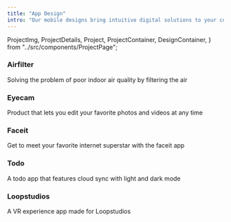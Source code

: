 ```yaml
---
title: "App Design"
intro: "Our mobile designs bring intuitive digital solutions to your customers right at their fingertips."
---
```


  ProjectImg,
  ProjectDetails,
  Project,
  ProjectContainer,
  DesignContainer,
} from "../src/components/ProjectPage";

<ProjectContainer className="container">
<Project>
  <ProjectImg img={allImages.appDesignPage.airfilterProjectImg}></ProjectImg>
  <ProjectDetails>
    <h3>Airfilter</h3>
    <p>Solving the problem of poor indoor air quality by filtering the air</p>
  </ProjectDetails>
</Project>

<Project>
  <ProjectImg img={allImages.appDesignPage.eyecamProjectImg}></ProjectImg>
  <ProjectDetails>
    <h3>Eyecam</h3>
    <p>
      Product that lets you edit your favorite photos and videos at any time
    </p>
  </ProjectDetails>
</Project>

<Project>
  <ProjectImg img={allImages.appDesignPage.faceitProjectImg}></ProjectImg>
  <ProjectDetails>
    <h3>Faceit</h3>
    <p>Get to meet your favorite internet superstar with the faceit app</p>
  </ProjectDetails>
</Project>

<Project>
  <ProjectImg img={allImages.appDesignPage.todoProjectImg}></ProjectImg>
  <ProjectDetails>
    <h3>Todo</h3>
    <p>A todo app that features cloud sync with light and dark mode</p>
  </ProjectDetails>
</Project>

<Project>
  <ProjectImg img={allImages.appDesignPage.loopstudiosProjectImg}></ProjectImg>
  <ProjectDetails>
    <h3>Loopstudios</h3>
    <p>A VR experience app made for Loopstudios</p>
  </ProjectDetails>
</Project>

</ProjectContainer>

<DesignContainer className="container">
  <DesignoDesigns
    path="/web-design"
    projectName="WEB DESIGN"
    desktopImage={allImages.homepageImages.webDesignDesktopImg}
    tabletImage={allImages.homepageImages.webDesignTabletImg}
    mobileImage={allImages.homepageImages.webDesignMobileImg}
  />
  <DesignoDesigns
    path="/graphic-design"
    projectName="GRAPHIC DESIGN"
    desktopImage={allImages.homepageImages.graphicDesignDesktopImg}
    tabletImage={allImages.homepageImages.graphicDesignTabletImg}
    mobileImage={allImages.homepageImages.graphicDesignMobileImg}
  />
</DesignContainer>
